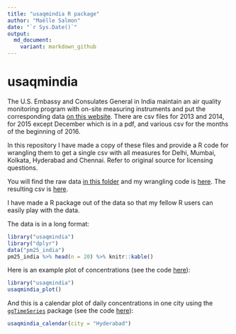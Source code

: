 ```yaml
---
title: "usaqmindia R package"
author: "Maëlle Salmon"
date: "`r Sys.Date()`"
output:
  md_document:
    variant: markdown_github
---
```

usaqmindia
=============

The U.S. Embassy and Consulates General in India maintain an air quality monitoring program with on-site measuring instruments and put the corresponding data [on this website](http://newdelhi.usembassy.gov/airqualitydata.html). There are csv files for 2013 and 2014, for 2015 except December which is in a pdf, and various csv for the months of the beginning of 2016. 

In this repository I have made a copy of these files and provide a R code for wrangling them to get a single csv with all measures for Delhi, Mumbai, Kolkata, Hyderabad and Chennai. Refer to original source for licensing questions. 

You will find the raw data [in this folder](inst/extdata) and my wrangling code is [here](inst/pm25_consulate.R). The resulting csv is [here](inst/pm25USA.csv).

I have made a R package out of the data so that my fellow R users can easily play with the data.

The data is in a long format:

```r
library("usaqmindia")
library("dplyr")
data("pm25_india")
pm25_india %>% head(n = 20) %>% knitr::kable()
```

Here is an example plot of concentrations (see the code [here](R/redo_plot.R)):

```r
library("usaqmindia")
usaqmindia_plot()

```

And this is a calendar plot of daily concentrations in one city using the [`ggTimeSeries`](https://github.com/Ather-Energy/ggTimeSeries) package (see the code [here](R/calendar.R)):

```r
usaqmindia_calendar(city = "Hyderabad")

```
